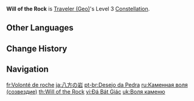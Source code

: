 {{Constellation Infobox
|image       = Constellation Will of the Rock.png
|description = Increases the Level of [[Wake of Earth]] by 3.<br>Maximum upgrade level is 15.
|level       = 3
|character   = Traveler (Geo)
|utility1    = Talent Level Increase
|utility2    = Elemental Burst Level Increase
}}
'''Will of the Rock''' is [[Traveler (Geo)]]'s Level 3 [[Constellation]].

==Other Languages==
{{Other Languages
|en      = Will of the Rock
|zhs     = 八方之岩
|zhs_rm  = Bāfāng zhī Yán
|zht     = 八方之岩
|zht_rm  = Bāfāng zhī Yán
|zh_tl   = Rock of the All Sides
|ja      = 八方の岩
|ja_rm   = Happou no Iwa
|ja_tl   = Rock of the All Sides
|ko      = 팔방의 바위
|ko_rm   = Palbang-ui Bawi
|ko_tl   = Rock of the All Sides
|es      = Voluntad pétrea
|es_tl   = Stone Will
|fr      = Volonté de roche
|fr_tl   = Rock Will
|ru      = Каменная воля
|ru_tl   = Rock Will
|th      = Will of the Rock
|vi      = Đá Bát Giác
|vi_tl   = Octagon Rock
|de      = Felsen ringsumher
|de_tl   = Rocks All Around
|id      = Will of the Rock
|pt      = Desejo da Pedra
|pt_tl   = Desire of the Rock
|tr      = Kaya İradesi
|tr_tl   = The Rock's Will
|it      = Volontà di pietra
|it_tl   = 
}}

==Change History==
{{Change History|1.0}}

==Navigation==
{{Talent Navbox|Traveler (Geo)}}

[[fr:Volonté de roche]]
[[ja:八方の岩]]
[[pt-br:Desejo da Pedra]]
[[ru:Каменная воля (созвездие)]]
[[th:Will of the Rock]]
[[vi:Đá Bát Giác]]
[[uk:Воля каменю]]